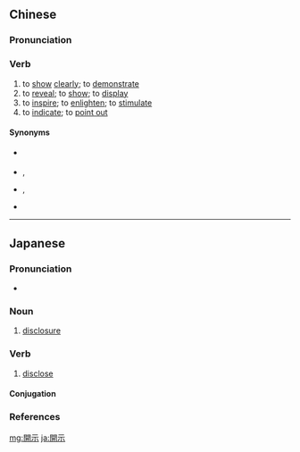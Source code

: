 {{also|开示}}
==Chinese==
{{zh-forms|s=开示}}

===Pronunciation===
{{zh-pron
|m=kāishì
|mn=khai-sī
|cat=v
}}

===Verb===
{{zh-verb}}

# to [[show]] [[clearly]]; to [[demonstrate]]
# to [[reveal]]; to [[show]]; to [[display]]
# to [[inspire]]; to [[enlighten]]; to [[stimulate]]
# to [[indicate]]; to [[point out]]

====Synonyms====
* {{qualifier|demonstrate}} {{zh-l|指明}}
* {{qualifier|reveal}} {{zh-l|顯示}}, {{zh-l|展示}}
* {{qualifier|inspire}} {{zh-l|啟發}}, {{zh-l|啟示}}
* {{qualifier|indicate}} {{zh-l|指示}}

----

==Japanese==
{{ja-kanjitab|かい|じ|yomi=on}}

===Pronunciation===
* {{ja-pron|かいじ|y=o|acc=0|acc_ref=NHK}}

===Noun===
{{ja-noun|かいじ}}

# {{lb|ja|legal|sort=かいじ}} [[disclosure]]

===Verb===
{{ja-verb-suru|tr=trans|かいじ}}

# [[disclose]]

====Conjugation====
{{ja-suru|かいじ}}

===References===
<references/>

[[mg:開示]]
[[ja:開示]]